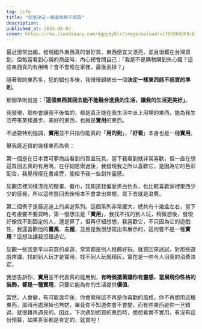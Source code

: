 ```yaml
---
tag: life
title: "怎麼決定一樣東西該不該買"
description: 
published_at: 2024-08-04
cover: https://res.cloudinary.com/dgppby8lr/image/upload/v1706966909/blog/sunsama_f7ljwz.jpg
---
```


最近很常出國，發現國外東西真的很好買，東西便宜又漂亮，並且很難在台灣買到，但每當看到心儀的商品時，內心總會問自己：「我是不是購物購到失心瘋？這些東西真的有用嗎？會不會堆在家裡，最後丟掉？」

隨著買的東西多，犯的錯也多後，我慢慢歸結出一個**決定一樣東西該不該買的準則**。

那個準則就是：「**這個東西買回去能不能融合進我的生活，讓我的生活更美好」**。

我發現，那些會讓我不後悔的，都是真正能在我生活中派上用場的東西，能為我生活帶來某樣進步、美好的東西，也就是**實用**的東西。

不過要特別強調，**實用**並不只指你能真的「**用的到**」，「**好看**」本身也是一種**實用**。

舉我最近買的幾樣東西為例：

第一個是在日本寶可夢商店看到的盲盒玩具。當下我看到就非常喜歡，但一直在想這買回去真的有用嗎，在仔細思索過後，我發現我之所以喜歡它，是因為它的色彩配合，我覺得擺在書桌旁，能給予我一些創作靈感。

反觀店裡同樣漂亮的壁畫、餐巾，我知道我偏愛黑白色系，也比較喜歡家裡東西少少的感覺，所以這些買回去後根本不會拿出來擺，買下去就是浪費。

第二個例子是最近迷上的桌遊系列。這個系列非常龐大，總共有十幾盒左右，當下在考慮要不要買時，第一個想法是「**實用**」，我找不找的到人玩，稍微想後，發現好像找不到固定的人，還是算了，但再仔細想想，我喜歡它，不只因為它的遊戲性，我還喜歡他的**畫風**、**主題**，並且是我很想擺出來展示的，這何嘗不是一種**實用**？這想法讓我沒錯過它。

反觀一些我更早以前買的桌遊，常常都是別人推薦好玩，就買回來試試，對那些遊戲來講，找的到人玩才是實用，找不到人玩就積灰，實在是一些令人沮喪的消費決定。

我想告訴你，**實用**並不代表真的能用到，**有時候擺著讓你有靈感、當展現你性格的裝飾，都是一種實用**，只要它能為你的生活提供**價值**。

當然，人會變，有可能幾年後，你會覺得這不再是你喜歡的風格，你不再想用這種東西，那時再處理掉也無妨，畢竟你不知道你會不會變，而有些東西是你一旦錯過，就很難再遇見的。因此，下次遇到想買的東西時，想想看實不實用，有沒有這份預算，如果答案都是肯定的，就買吧！
